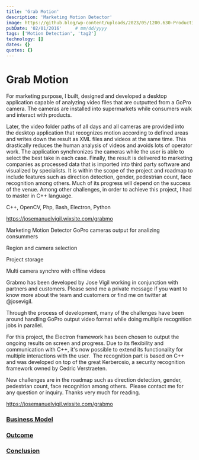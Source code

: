 ```yaml
---
title: 'Grab Motion'
description: 'Marketing Motion Detector'
image: https://github.blog/wp-content/uploads/2023/05/1200.630-Productivity-wLogo@2x.png?resize=1600%2C850
pubDate: '02/01/2016'     # mm/dd/yyyy
tags: ['Motion Detection', 'tag2']
technology: []
dates: {}
quotes: {}
---
```


# Grab Motion

For marketing purpose, I built, designed and developed a desktop application capable of analyzing
video files that are outputted from a GoPro camera. The cameras are installed into supermarkets
while consumers walk and interact with products.

Later, the video folder paths of all days and all cameras are provided into the desktop application
that recognizes motion according to defined areas and writes down the result as XML files and
videos at the same time.
This drastically reduces the human analysis of videos and avoids lots of operator work. The
application synchronizes the cameras while the user is able to select the best take in each case.
Finally, the result is delivered to marketing companies as processed data that is imported into third
party software and visualized by specialists.
It is within the scope of the project and roadmap to include features such as direction detection,
gender, pedestrian count, face recognition among others. Much of its progress will depend on the
success of the venue. Among other challenges, in order to achieve this project, I had to master in
C++ language.

C++, OpenCV, Php, Bash, Electron, Python

https://josemanuelvigil.wixsite.com/grabmo


Marketing Motion
Detector
GoPro cameras output for analizing consummers

Region and camera selection

Project storage

Multi camera synchro with offline videos

Grabmo has been developed by Jose Vigil working in conjunction with partners and customers. Please send me a private message if you want to know more about the team and customers or find me on twitter at @josevigil.

Through the process of development, many of the challenges have been around handling GoPro output video format while doing multiple recognition jobs in parallel.

For this project, the Electron framework has been chosen to output the ongoing results on screen and progress. Due to its flexibility and communication with C++, it's now possible to extend its functionality for multiple interactions with the user.
​
The recognition part is based on C++ and was developed on top of the great Kerberosio, a security recognition framework owned by Cedric Verstraeten.

New challenges are in the roadmap such as direction detection, gender, pedestrian count, face recognition among others.
​
Please contact me for any question or inquiry. Thanks very much for reading.
​


https://josemanuelvigil.wixsite.com/grabmo


### [Business Model](#business-model)

### [Outcome](#outcome)

### [Conclusion](#conclusion)
